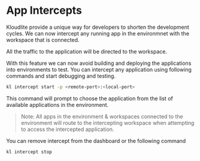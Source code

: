 
# App Intercepts

Kloudlite provide a unique way for developers to shorten the development cycles. We can now intercept any running app in the environmnet with the workspace that is connected.

All the traffic to the application will be directed to the workspace.

With this feature we can now avoid building and deploying the applications into environments to test. You can intercept any application using following commands and start
debugging and testing.

```bash
kl intercept start -p <remote-port>:<local-port>
```

This command will prompt to choose the application from the list of available applications in the environment.

> Note: All apps in the environment & workspaces connected to the environment will route to the intercepting workspace when attempting to access the intercepted application.

You can remove intercept from the dashboard or the following command

```bash
kl intercept stop
```

<VideoPlayer src="/docs/workspace/app-intercept.mp4"/>

